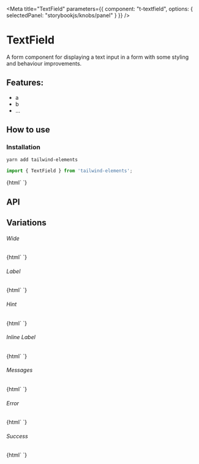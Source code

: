 

<Meta 
  title="TextField"
  parameters={{
    component: "t-textfield",
    options: { selectedPanel: "storybookjs/knobs/panel" }
  }}
/>

# TextField

A form component for displaying a text input in a form with some styling and behaviour improvements.

## Features:

- a
- b
- ...

## How to use

### Installation

```bash
yarn add tailwind-elements
```

```js
import { TextField } from 'tailwind-elements';
```

<Preview withToolbar>
  <Story name="Simple">
    {html`
      <t-textfield id="simple"></t-textfield>
    `}
  </Story>
</Preview>

## API

<Props of="t-textfield" />

## Variations

###### Wide

<Story name="Wide">
  {html`
    <t-textfield id="wide" wide></t-textfield>
  `}
</Story>

###### Label

<Story name="Label">
  {html`
    <t-textfield id="label" label="Name"></t-textfield>
  `}
</Story>

###### Hint 

<Story name="Hint">
  {html`
    <t-textfield id="label" label="Name" hint="Enter a unique username"></t-textfield>
  `}
</Story>

###### Inline Label

<Story name="Inline Label">
  {html`
    <t-textfield id="inline-label" label="Name" hint="Enter a unique username" inline></t-textfield>
  `}
</Story>

###### Messages

<Story name="Messages">
  {html`
    <t-textfield id="messages" label="Name" .messages=${['This is a message']}></t-textfield>
  `}
</Story>

###### Error

<Story name="Error">
  {html`
    <t-textfield id="error" label="Name" status="error"></t-textfield>
  `}
</Story>

###### Success 

<Story name="Success">
  {html`
    <t-textfield id="success" label="Name" status="success"></t-textfield>
  `}
</Story>

